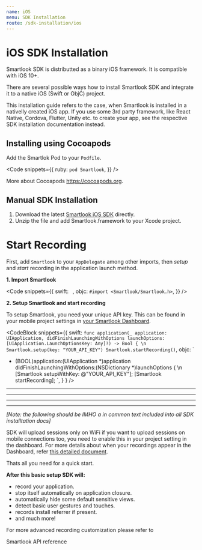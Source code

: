 ```yaml
---
name: iOS
menu: SDK Installation
route: /sdk-installation/ios
---
```



# iOS SDK Installation

Smartlook SDK is distributted as a binary iOS framework. It is compatible with iOS 10+.

There are several possible ways how to install Smartlook SDK and integrate it to a native iOS (Swift or ObjC) project.

<Alert kind="note" invisibleOn="">
This installation guide refers to the case, when Smartlook is installed in a nativelly created iOS app. If you use some 3rd party framework, like React Native, Cordova, Flutter, Unity etc. to create your app, see the respective SDK installation documentation instead.
</Alert>

## Installing using Cocoapods

Add the Smartlok Pod to your `Podfile`.

<Code
  snippets={{
    ruby: `
pod Smartlook
`,
  }}
/>

More about Cocoapods https://cocoapods.org.

## Manual SDK Installation

1. Download the latest [Smartlook iOS SDK](https://sdk.smartlook.com/ios/smartlook-ios-sdk-1.2.5.59.zip) directly.
2. Unzip the file and add Smartlook.framework to your Xcode project.

# Start Recording 

First, add `Smartlook` to your `AppDelegate` among other imports, then *setup* and *start* recording in the application launch method.

**1. Import Smartlook**

<Code
  snippets={{
    swift: `
      `,
      objc: `
#import <Smartlook/Smartlook.h>
      `,
  }}
/>

**2. Setup Smartlook and start recording**

<Alert kind="important">
To setup Smartlook, you need your unique API key. This can be found in your mobile project settings in <a href="https://app.smartlook.com/settings/projects">your Smartlook Dashboard</a>.
</Alert>

<CodeBlock
  snippets={{
      swift: `
func application(_ application: UIApplication, didFinishLaunchingWithOptions launchOptions: [UIApplication.LaunchOptionsKey: Any]?) -> Bool {
\n
    Smartlook.setup(key: "YOUR_API_KEY")
    Smartlook.startRecording()
      `,
      objc: `
- (BOOL)application:(UIApplication *)application didFinishLaunchingWithOptions:(NSDictionary *)launchOptions {
\n    
    [Smartlook setupWithKey: @"YOUR_API_KEY"];
    [Smartlook startRecording];
      `,
    }
  }
/>

---
---
---
---

_[Note: the following should be IMHO a in common text included into all SDK installtation docs]_

<Alert kind="note" invisibleOn="">
SDK will upload sessions only on WiFi if you want to upload sessions on mobile connections too, you need to enable this in your project setting in the dashboard. For more details about when your recordings appear in the Dashboard, refer <a href="/conceptual/when-i-will-see-the-recordings-in-dashboard">this detailed document</a>.
</Alert>

Thats all you need for a quick start.

**After this basic setup SDK will:**
- record your application.
- stop itself automatically on application closure.
<TextBlock invisibleOn="unity,unreal,cocos"><li />automatically hide some default sensitive views.</TextBlock>
- detect basic user gestures and touches.
<TextBlock invisibleOn="ios"><li />records install referrer if present.</TextBlock>
- and much more!

For more advanced recording customization please refer to 
<Link to="/api_reference" platform="ios">Smartlook API reference</Link>



